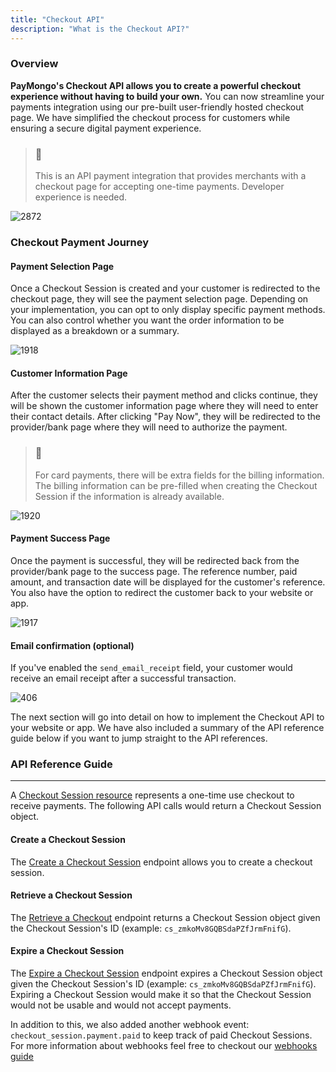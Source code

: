 ```yaml
---
title: "Checkout API"
description: "What is the Checkout API?"
---
```


### Overview

**PayMongo's Checkout API allows you to create a powerful checkout experience without having to build your own.** You can now streamline your payments integration using our pre-built user-friendly hosted checkout page. We have simplified the checkout process for customers while ensuring a secure digital payment experience. 

> ### 📘
> 
> This is an API payment integration that provides merchants with a checkout page for accepting one-time payments. Developer experience is needed.

![2872](/images/1f84973-PayMongo_Checkout_Benefits.png "PayMongo Checkout Benefits.png") 

### Checkout Payment Journey

#### Payment Selection Page

Once a Checkout Session is created and your customer is redirected to the checkout page, they will see the payment selection page. Depending on your implementation, you can opt to only display specific payment methods. You can also control whether you want the order information to be displayed as a breakdown or a summary.

![1918](/images/d5e3af6-Payment_Selection.png "Payment Selection.png") 

   
#### Customer Information Page

After the customer selects their payment method and clicks continue, they will be shown the customer information page where they will need to enter their contact details. After clicking "Pay Now", they will be redirected to the provider/bank page where they will need to authorize the payment.

> ### 🚧
> 
> For card payments, there will be extra fields for the billing information. The billing information can be pre-filled when creating the Checkout Session if the information is already available.

![1920](/images/330fb40-Customer_Information_Page.png "Customer Information Page.png") 

   
#### Payment Success Page

Once the payment is successful, they will be redirected back from the provider/bank page to the success page. The reference number, paid amount, and transaction date will be displayed for the customer's reference. You also have the option to redirect the customer back to your website or app.

![1917](/images/26d8f67-Payment_Success_Page.png "Payment Success Page.png") 

#### Email confirmation (optional)

If you've enabled the `send_email_receipt` field, your customer would receive an email receipt after a successful transaction.

![406](/images/56f7985-Email_Receipt.png "Email Receipt.png") 

The next section will go into detail on how to implement the Checkout API to your website or app. We have also included a summary of the API reference guide below if you want to jump straight to the API references.

   
### API Reference Guide

---

A [Checkout Session resource](/reference/checkout-session-resource) represents a one-time use checkout to receive payments. The following API calls would return a Checkout Session object.  
  
#### Create a Checkout Session

The [Create a Checkout Session](/reference/create-a-checkout) endpoint allows you to create a checkout session.  
  
#### Retrieve a Checkout Session

The [Retrieve a Checkout](/reference/retrieve-a-checkout) endpoint returns a Checkout Session object given the Checkout Session's ID (example: `cs_zmkoMv8GQBSdaPZfJrmFnifG`).  
  
#### Expire a Checkout Session

The [Expire a Checkout Session](/reference/expire-a-checkout-session) endpoint expires a Checkout Session object given the Checkout Session's ID (example: `cs_zmkoMv8GQBSdaPZfJrmFnifG`). Expiring a Checkout Session would make it so that the Checkout Session would not be usable and would not accept payments.  
  
In addition to this, we also added another webhook event: `checkout_session.payment.paid` to keep track of paid Checkout Sessions. For more information about webhooks feel free to checkout our [webhooks guide](/docs/webhooks)
